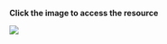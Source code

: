 **Click the image to access the resource**  

:::{layout-ncol=3}

[![](images/Dbee.png)](https://jonsilas.quarto.pub/designing-building-and-explaining-an-experiment/)
::: 
